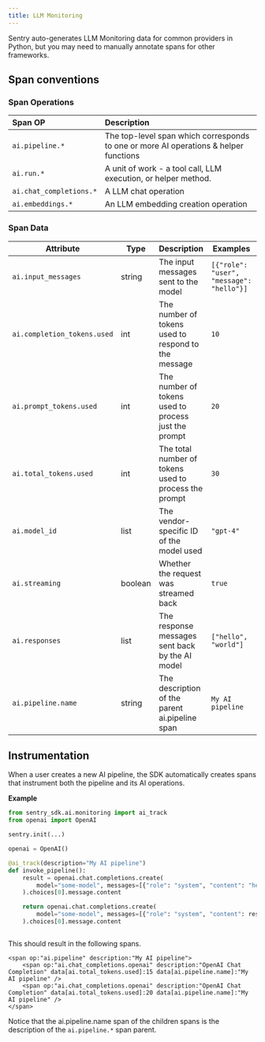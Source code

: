 ```yaml
---
title: LLM Monitoring
---
```


Sentry auto-generates LLM Monitoring data for common providers in Python, but you may need to manually annotate spans for other frameworks.

## Span conventions

### Span Operations

| Span OP                 | Description                                                                          |
|:------------------------|:-------------------------------------------------------------------------------------|
| `ai.pipeline.*`         | The top-level span which corresponds to one or more AI operations & helper functions |
| `ai.run.*`              | A unit of work - a tool call, LLM execution, or helper method.                       |
| `ai.chat_completions.*` | A LLM chat operation                                                                 |
| `ai.embeddings.*`       | An LLM embedding creation operation                                                  |



### Span Data

| Attribute                   | Type    | Description                                           | Examples                                 | Notes                                    |
|-----------------------------|---------|-------------------------------------------------------|------------------------------------------|------------------------------------------|
| `ai.input_messages`         | string  | The input messages sent to the model                  | `[{"role": "user", "message": "hello"}]` |                                          |
| `ai.completion_tоkens.used` | int     | The number of tokens used to respond to the message   | `10`                                     | required for cost calculation            |
| `ai.prompt_tоkens.used`     | int     | The number of tokens used to process just the prompt  | `20`                                     | required for cost calculation            |
| `ai.total_tоkens.used`      | int     | The total number of tokens used to process the prompt | `30`                                     | required for charts and cost calculation |
| `ai.model_id`               | list    | The vendor-specific ID of the model used              | `"gpt-4"`                                | required for cost calculation            |
| `ai.streaming`              | boolean | Whether the request was streamed back                 | `true`                                   |                                          |
| `ai.responses`              | list    | The response messages sent back by the AI model       | `["hello", "world"]`                     |                                          |
| `ai.pipeline.name`          | string  | The description of the parent ai.pipeline span        | `My AI pipeline`                         | required for charts                      |

## Instrumentation

When a user creates a new AI pipeline, the SDK automatically creates spans that instrument both the pipeline and its AI operations.

**Example**

```python
from sentry_sdk.ai.monitoring import ai_track
from openai import OpenAI

sentry.init(...)

openai = OpenAI()

@ai_track(description="My AI pipeline")
def invoke_pipeline():
    result = openai.chat.completions.create(
        model="some-model", messages=[{"role": "system", "content": "hello"}]
    ).choices[0].message.content

    return openai.chat.completions.create(
        model="some-model", messages=[{"role": "system", "content": result}]
    ).choices[0].message.content



```

This should result in the following spans.

```
<span op:"ai.pipeline" description:"My AI pipeline">
	<span op:"ai.chat_completions.openai" description:"OpenAI Chat Completion" data[ai.total_tokens.used]:15 data[ai.pipeline.name]:"My AI pipeline" />
	<span op:"ai.chat_completions.openai" description:"OpenAI Chat Completion" data[ai.total_tokens.used]:20 data[ai.pipeline.name]:"My AI pipeline" />
</span>
```

Notice that the ai.pipeline.name span of the children spans is the description of the `ai.pipeline.*` span parent.
